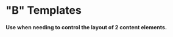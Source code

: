 
<Meta
  title="layout/Page/Template Library/B Templates"
  component={Page}
  decorators={[ContainerLarge]}
/>

# "B" Templates

#### Use when needing to control the layout of 2 content elements.

<Preview withToolbar>
  <Story name="B_01">
    <Page
      id="Template B_01"
      template="B_01"
      A={{
        id: "A",
        content: "",
      }}
      B={{
        id: "B",
        content: "",
      }}
    />
  </Story>
</Preview>

<Preview withToolbar>
  <Story name="B_02">
    <Page
      id="Template B_02"
      template="B_02"
      A={{
        id: "A",
        content: "",
      }}
      B={{
        id: "B",
        content: "",
      }}
    />
  </Story>
</Preview>

